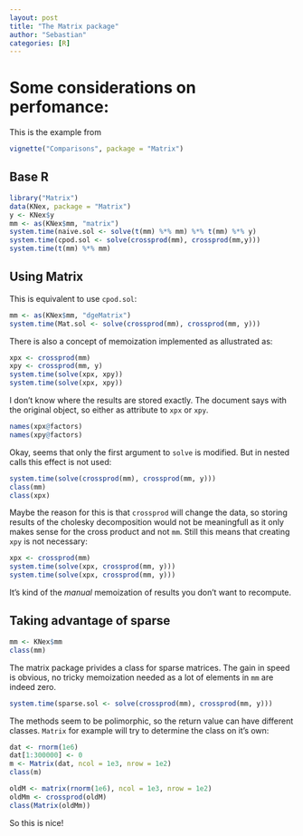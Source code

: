 ```yaml
---
layout: post
title: "The Matrix package"
author: "Sebastian"
categories: [R]
---
```


# Some considerations on perfomance:

This is the example from

```r
vignette("Comparisons", package = "Matrix")
```

## Base R
```r
library("Matrix")
data(KNex, package = "Matrix")
y <- KNex$y
mm <- as(KNex$mm, "matrix")
system.time(naive.sol <- solve(t(mm) %*% mm) %*% t(mm) %*% y)
system.time(cpod.sol <- solve(crossprod(mm), crossprod(mm,y)))
system.time(t(mm) %*% mm)
```

## Using Matrix

This is equivalent to use `cpod.sol`:
```r
mm <- as(KNex$mm, "dgeMatrix")
system.time(Mat.sol <- solve(crossprod(mm), crossprod(mm, y)))
```

There is also a concept of memoization implemented as allustrated as:

```r
xpx <- crossprod(mm)
xpy <- crossprod(mm, y)
system.time(solve(xpx, xpy))
system.time(solve(xpx, xpy))
```

I don't know where the results are stored exactly. The document says with the original object, so either as attribute to `xpx` or `xpy`.

```r
names(xpx@factors)
names(xpy@factors)
```

Okay, seems that only the first argument to `solve` is modified. But in nested calls this effect is not used:

```r
system.time(solve(crossprod(mm), crossprod(mm, y)))
class(mm)
class(xpx)
```

Maybe the reason for this is that `crossprod` will change the data, so storing results of the cholesky decomposition would not be meaningfull as it only makes sense for the cross product and not `mm`. Still this means that creating `xpy` is not necessary:

```r
xpx <- crossprod(mm)
system.time(solve(xpx, crossprod(mm, y)))
system.time(solve(xpx, crossprod(mm, y)))
```

It's kind of the *manual* memoization of results you don't want to recompute.

## Taking advantage of sparse

```r
mm <- KNex$mm
class(mm)
```

The matrix package privides a class for sparse matrices. The gain in speed is obvious, no tricky memoization needed as a lot of elements in `mm` are indeed zero.

```r
system.time(sparse.sol <- solve(crossprod(mm), crossprod(mm, y)))
```

The methods seem to be polimorphic, so the return value can have different classes. `Matrix` for example will try to determine the class on it's own:

```r
dat <- rnorm(1e6)
dat[1:300000] <- 0
m <- Matrix(dat, ncol = 1e3, nrow = 1e2)
class(m)
```

```r
oldM <- matrix(rnorm(1e6), ncol = 1e3, nrow = 1e2)
oldMm <- crossprod(oldM)
class(Matrix(oldMm))
```

So this is nice!

